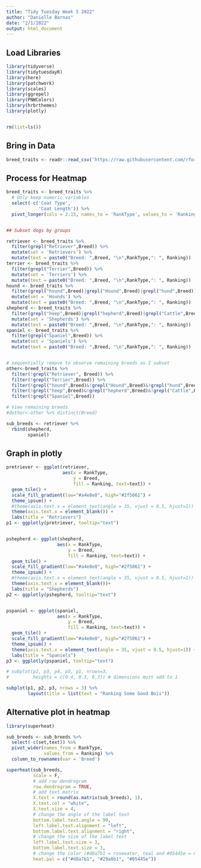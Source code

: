 ```yaml
---
title: "Tidy Tuesday Week 5 2022"
author: "Danielle Barnas"
date: "2/1/2022"
output: html_document
---
```



## Load Libraries
```r
library(tidyverse)
library(tidytuesdayR)
library(here)
library(patchwork)
library(scales)
library(ggrepel)
library(PNWColors)
library(hrbrthemes)
library(plotly)


rm(list=ls())
```


## Bring in Data
```r
breed_traits <- readr::read_csv('https://raw.githubusercontent.com/rfordatascience/tidytuesday/master/data/2022/2022-02-01/breed_traits.csv')
```


## Process for Heatmap
```r
breed_traits <- breed_traits %>%
  # Only keep numeric variables
  select(-c('Coat Type',
            'Coat Length')) %>%
  pivot_longer(cols = 2:15, names_to = 'RankType', values_to = 'Ranking')


## Subset dogs by groups

retriever <- breed_traits %>%
  filter(grepl("Retriever",Breed)) %>%
  mutate(set = 'Retrievers') %>%
  mutate(text = paste0("Breed: ",Breed, "\n",RankType,": ", Ranking))
terrier <- breed_traits %>%
  filter(grepl("Terrier",Breed)) %>%
  mutate(set = 'Terriers') %>%
  mutate(text = paste0("Breed: ",Breed, "\n",RankType,": ", Ranking))
hound <- breed_traits %>%
  filter(grepl("hound",Breed)|grepl("Hound",Breed)|grepl("hund",Breed)) %>%
  mutate(set = 'Hounds') %>%
  mutate(text = paste0("Breed: ",Breed, "\n",RankType,": ", Ranking))
shepherd <- breed_traits %>%
  filter(grepl("heep",Breed)|grepl("hepherd",Breed)|grepl("Cattle",Breed)) %>%
  mutate(set = 'Shepherds') %>%
  mutate(text = paste0("Breed: ",Breed, "\n",RankType,": ", Ranking))
spaniel <- breed_traits %>%
  filter(grepl("Spaniel",Breed)) %>%
  mutate(set = 'Spaniels') %>%
  mutate(text = paste0("Breed: ",Breed, "\n",RankType,": ", Ranking))


# sequentially remove to observe remaining breeds as I subset
other<-breed_traits %>%
  filter(!grepl("Retriever", Breed)) %>%
  filter(!grepl("Terrier",Breed)) %>%
  filter(!grepl("hound",Breed)&!grepl("Hound",Breed)&!grepl("hund",Breed)) %>%
  filter(!grepl("heep",Breed)&!grepl("hepherd",Breed)&!grepl("Cattle",Breed)) %>%
  filter(!grepl("Spaniel",Breed))

# View remaining breeds
#dother<-other %>% distinct(Breed)

sub_breeds <- retriever %>%
  rbind(shepherd,
        spaniel)
```


## Graph in plotly
```r

pretriever <- ggplot(retriever,
                     aes(x = RankType,
                         y = Breed,
                         fill = Ranking, text=text)) +
  geom_tile() +
  scale_fill_gradient(low="#a4e8e0", high="#2f5061") +
  theme_ipsum() +
  #theme(axis.text.x = element_text(angle = 35, vjust = 0.5, hjust=1)) +
  theme(axis.text.x = element_blank()) +
  labs(title = "Retrievers")
p1 <- ggplotly(pretriever, tooltip="text")


pshepherd <- ggplot(shepherd,
                   aes(x = RankType,
                       y = Breed,
                       fill = Ranking, text=text)) +
  geom_tile() +
  scale_fill_gradient(low="#a4e8e0", high="#2f5061") +
  theme_ipsum() +
  #theme(axis.text.x = element_text(angle = 35, vjust = 0.5, hjust=1)) +
  theme(axis.text.x = element_blank())+
  labs(title = "Shepherds")
p2 <- ggplotly(pshepherd, tooltip="text")


pspaniel <- ggplot(spaniel,
                   aes(x = RankType,
                       y = Breed,
                       fill = Ranking, text=text)) +
  geom_tile() +
  scale_fill_gradient(low="#a4e8e0", high="#2f5061") +
  theme_ipsum() +
  theme(axis.text.x = element_text(angle = 35, vjust = 0.5, hjust=1)) +
  labs(title = "Spaniels")
p3 <- ggplotly(pspaniel, tooltip="text")

# subplot(p2, p3, p4, p5, p1, nrows=3,
#         heights = c(0.4, 0.3, 0.3)) # dimensions must add to 1

subplot(p1, p2, p3, nrows = 3) %>%
        layout(title = list(text = "Ranking Some Good Bois"))
```


## Alternative plot in heatmap
```r
library(superheat)

sub_breeds <- sub_breeds %>%
  select(-c(set,text)) %>%
  pivot_wider(names_from = RankType,
              values_from = Ranking) %>%
  column_to_rownames(var = 'Breed')

superheat(sub_breeds,
          scale = F,
          # add row dendrogram
          row.dendrogram = TRUE,
          # add text matrix
          X.text = round(as.matrix(sub_breeds), 1),
          X.text.col = "white",
          X.text.size = 4,
          # change the angle of the label text
          bottom.label.text.angle = 90,
          left.label.text.alignment = "left",
          bottom.label.text.alignment = "right",
          # change the size of the label text
          left.label.text.size = 3,
          bottom.label.text.size = 3,
          # change the color (#d8a7b1 = rosewater, teal and #05445e = navy)
          heat.pal = c("#d8a7b1", "#29a0b1", "#05445e"))



```
